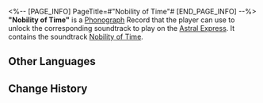<%-- [PAGE_INFO]
PageTitle=#"Nobility of Time"#
[END_PAGE_INFO] --%>
{{Item Infobox
|id          = 210343
|image       = Item Nobility of Time.png
|type        = Disk
|invCategory = Valuables
|rarity      = 3
|effect      = 
|description = A record that can be played on the Express' phonograph. It might be a chance acquisition or a gift from someone else. All sorts of memories surge up when the music plays &mdash; the smiles, encounters, touches, and the excitement of battle. Maybe that is why people still collect records even as society rapidly advances.<br />The current record contains the track "Nobility of Time."
}}
{{Description|''As for clocks, they must be soft, or simply not exist!''}}
'''"Nobility of Time"''' is a [[Phonograph]] Record that the player can use to unlock the corresponding soundtrack to play on the [[Astral Express]]. It contains the soundtrack [[Nobility of Time]].

==Other Languages==
{{Other Languages
|en   = "Nobility of Time"
|zhs  = 《时间的高贵》
|zht  = 《時間的高貴》
|ja   = 『高貴なる時間』
|ko   = ≪시간의 귀족≫
|es   = La Noblesse du temps
|fr   = «&nbsp;Nobility of Time&nbsp;»
|ru   = Nobility of Time
|th   = "Nobility of Time"
|vi   = Thời Gian Quý Báu
|de   = „Adel der Zeit“
|id   = "Nobility of Time"
|pt   = "Nobility of Time"
}}

==Change History==
{{Change History|2.2}}